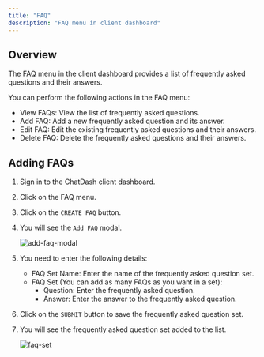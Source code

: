```yaml
---
title: "FAQ"
description: "FAQ menu in client dashboard"
---
```


## Overview

The FAQ menu in the client dashboard provides a list of frequently asked questions and their answers.

You can perform the following actions in the FAQ menu:

- View FAQs: View the list of frequently asked questions.
- Add FAQ: Add a new frequently asked question and its answer.
- Edit FAQ: Edit the existing frequently asked questions and their answers.
- Delete FAQ: Delete the frequently asked questions and their answers.


## Adding FAQs

1. Sign in to the ChatDash client dashboard.
2. Click on the FAQ menu.
3. Click on the `CREATE FAQ` button.
4. You will see the `Add FAQ` modal.

    ![add-faq-modal](../images/add-faq-modal.png)
5. You need to enter the following details:
    - FAQ Set Name: Enter the name of the frequently asked question set.
    - FAQ Set (You can add as many FAQs as you want in a set): 
        - Question: Enter the frequently asked question.
        - Answer: Enter the answer to the frequently asked question.
6. Click on the `SUBMIT` button to save the frequently asked question set.
7. You will see the frequently asked question set added to the list.

    ![faq-set](../images/faq-set.png)
